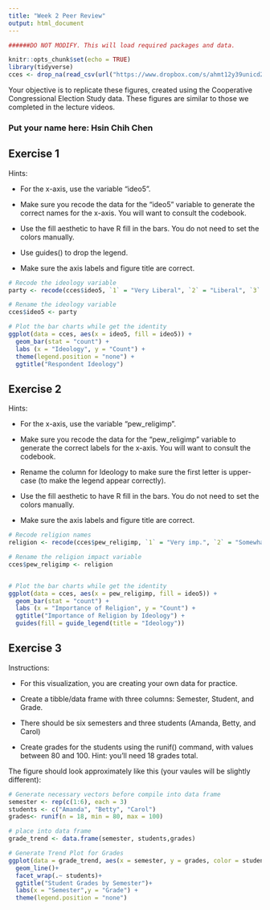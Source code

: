 ```yaml
---
title: "Week 2 Peer Review"
output: html_document
---
```


```r

######DO NOT MODIFY. This will load required packages and data.

knitr::opts_chunk$set(echo = TRUE)
library(tidyverse)
cces <- drop_na(read_csv(url("https://www.dropbox.com/s/ahmt12y39unicd2/cces_sample_coursera.csv?raw=1")))
```

Your objective is to replicate these figures, created using the Cooperative Congressional Election Study data. These figures are similar to those we completed in the lecture videos.

### Put your name here: Hsin Chih Chen



## Exercise 1

Hints:

* For the x-axis, use the variable "ideo5".

* Make sure you recode the data for the "ideo5" variable to generate the correct names for the x-axis. You will want to consult the codebook.

* Use the fill aesthetic to have R fill in the bars. You do not need to set the colors manually.

* Use guides() to drop the legend.

* Make sure the axis labels and figure title are correct.


```r
# Recode the ideology variable
party <- recode(cces$ideo5, `1` = "Very Liberal", `2` = "Liberal", `3` = "Moderate", `4` = "Conservative", `5` = "Very Conservative")

# Rename the ideology variable
cces$ideo5 <- party

# Plot the bar charts while get the identity
ggplot(data = cces, aes(x = ideo5, fill = ideo5)) +
  geom_bar(stat = "count") +
  labs (x = "Ideology", y = "Count") +
  theme(legend.position = "none") + 
  ggtitle("Respondent Ideology")
```

## Exercise 2

Hints:

* For the x-axis, use the variable "pew_religimp".

* Make sure you recode the data for the "pew_religimp" variable to generate the correct labels for the x-axis. You will want to consult the codebook.

* Rename the column for Ideology to make sure the first letter is upper-case (to make the legend appear correctly).

* Use the fill aesthetic to have R fill in the bars. You do not need to set the colors manually.

* Make sure the axis labels and figure title are correct.

```r
# Recode religion names
religion <- recode(cces$pew_religimp, `1` = "Very imp.", `2` = "Somewhat imp.", `3` = "Not too imp.", `4` = "Not imp.")

# Rename the religion impact variable
cces$pew_religimp <- religion


# Plot the bar charts while get the identity
ggplot(data = cces, aes(x = pew_religimp, fill = ideo5)) +
  geom_bar(stat = "count") +
  labs (x = "Importance of Religion", y = "Count") +
  ggtitle("Importance of Religion by Ideology") +
  guides(fill = guide_legend(title = "Ideology"))
```

## Exercise 3

Instructions:

* For this visualization, you are creating your own data for practice.

* Create a tibble/data frame with three columns: Semester, Student, and Grade.

* There should be six semesters and three students (Amanda, Betty, and Carol)

* Create grades for the students using the runif() command, with values between 80 and 100. Hint: you'll need 18 grades total.

The figure should look approximately like this (your vaules will be slightly different):


```r
# Generate necessary vectors before compile into data frame
semester <- rep(c(1:6), each = 3)
students <- c("Amanda", "Betty", "Carol")
grades<- runif(n = 18, min = 80, max = 100)

# place into data frame
grade_trend <- data.frame(semester, students,grades)

# Generate Trend Plot for Grades
ggplot(data = grade_trend, aes(x = semester, y = grades, color = students)) + 
  geom_line()+
  facet_wrap(.~ students)+
  ggtitle("Student Grades by Semester")+
  labs(x = "Semester",y = "Grade") + 
  theme(legend.position = "none")
```
